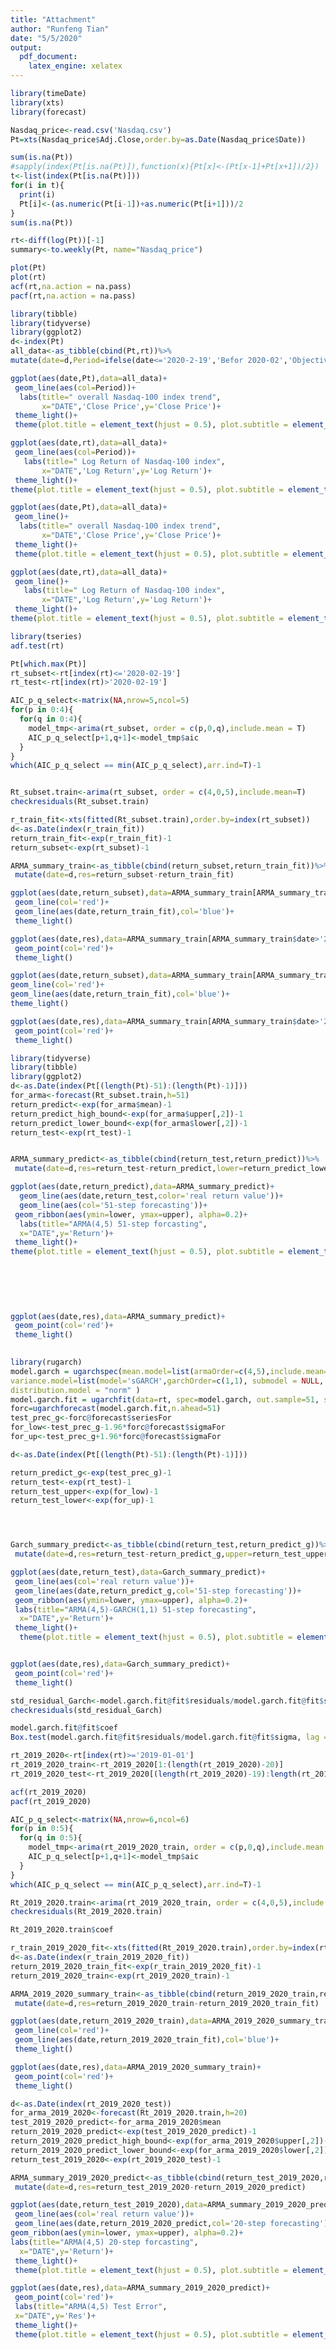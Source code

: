 ```yaml
---
title: "Attachment"
author: "Runfeng Tian"
date: "5/5/2020"
output: 
  pdf_document: 
    latex_engine: xelatex
---
```

```r
library(timeDate)
library(xts)
library(forecast)
```


```r
Nasdaq_price<-read.csv('Nasdaq.csv')
Pt=xts(Nasdaq_price$Adj.Close,order.by=as.Date(Nasdaq_price$Date))

```





```r
sum(is.na(Pt))
#sapply(index(Pt[is.na(Pt)]),function(x){Pt[x]<-(Pt[x-1]+Pt[x+1])/2})
t<-list(index(Pt[is.na(Pt)]))
for(i in t){
  print(i)
  Pt[i]<-(as.numeric(Pt[i-1])+as.numeric(Pt[i+1]))/2
}
sum(is.na(Pt))
```


```r
rt<-diff(log(Pt))[-1]
summary<-to.weekly(Pt, name="Nasdaq_price")
```


```r
plot(Pt)
plot(rt)
acf(rt,na.action = na.pass)
pacf(rt,na.action = na.pass)
```
```r
library(tibble)
library(tidyverse)
library(ggplot2)
d<-index(Pt)
all_data<-as_tibble(cbind(Pt,rt))%>%
mutate(date=d,Period=ifelse(date<='2020-2-19','Befor 2020-02','Objective Period'))

ggplot(aes(date,Pt),data=all_data)+
 geom_line(aes(col=Period))+
  labs(title=" overall Nasdaq-100 index trend",
       x="DATE",'Close Price',y='Close Price')+
 theme_light()+
 theme(plot.title = element_text(hjust = 0.5), plot.subtitle = element_text(hjust = 0.5))

ggplot(aes(date,rt),data=all_data)+
 geom_line(aes(col=Period))+
   labs(title=" Log Return of Nasdaq-100 index",
       x="DATE",'Log Return',y='Log Return')+
 theme_light()+
theme(plot.title = element_text(hjust = 0.5), plot.subtitle = element_text(hjust = 0.5))   
```
```r
ggplot(aes(date,Pt),data=all_data)+
 geom_line()+
  labs(title=" overall Nasdaq-100 index trend",
       x="DATE",'Close Price',y='Close Price')+
 theme_light()+
 theme(plot.title = element_text(hjust = 0.5), plot.subtitle = element_text(hjust = 0.5))
```
```r
ggplot(aes(date,rt),data=all_data)+
 geom_line()+
   labs(title=" Log Return of Nasdaq-100 index",
       x="DATE",'Log Return',y='Log Return')+
 theme_light()+
theme(plot.title = element_text(hjust = 0.5), plot.subtitle = element_text(hjust = 0.5)) 
```

















```r
library(tseries)
adf.test(rt)
```







```r
Pt[which.max(Pt)]
rt_subset<-rt[index(rt)<='2020-02-19']
rt_test<-rt[index(rt)>'2020-02-19']
```


```r
AIC_p_q_select<-matrix(NA,nrow=5,ncol=5)
for(p in 0:4){
  for(q in 0:4){
    model_tmp<-arima(rt_subset, order = c(p,0,q),include.mean = T)
    AIC_p_q_select[p+1,q+1]<-model_tmp$aic
  }
}
which(AIC_p_q_select == min(AIC_p_q_select),arr.ind=T)-1



```

```r
Rt_subset.train<-arima(rt_subset, order = c(4,0,5),include.mean=T)
checkresiduals(Rt_subset.train)
```


```r
r_train_fit<-xts(fitted(Rt_subset.train),order.by=index(rt_subset))
d<-as.Date(index(r_train_fit))
return_train_fit<-exp(r_train_fit)-1
return_subset<-exp(rt_subset)-1

ARMA_summary_train<-as_tibble(cbind(return_subset,return_train_fit))%>%
 mutate(date=d,res=return_subset-return_train_fit)

ggplot(aes(date,return_subset),data=ARMA_summary_train[ARMA_summary_train$date>'2008-03-01'&ARMA_summary_train$date<'2008-08-01',])+
 geom_line(col='red')+
 geom_line(aes(date,return_train_fit),col='blue')+
 theme_light()

ggplot(aes(date,res),data=ARMA_summary_train[ARMA_summary_train$date>'2008-03-01'&ARMA_summary_train$date<'2008-08-01',])+
 geom_point(col='red')+
 theme_light()

```

```r
ggplot(aes(date,return_subset),data=ARMA_summary_train[ARMA_summary_train$date>'2012-01-01'&ARMA_summary_train$date<'2014-01-01',])+
geom_line(col='red')+
geom_line(aes(date,return_train_fit),col='blue')+
theme_light()

ggplot(aes(date,res),data=ARMA_summary_train[ARMA_summary_train$date>'2002-01-02'&ARMA_summary_train$date<'2014-01-02',])+
 geom_point(col='red')+
 theme_light()

```


```r
library(tidyverse)
library(tibble)
library(ggplot2)
d<-as.Date(index(Pt[(length(Pt)-51):(length(Pt)-1)]))
for_arma<-forecast(Rt_subset.train,h=51)
return_predict<-exp(for_arma$mean)-1
return_predict_high_bound<-exp(for_arma$upper[,2])-1
return_predict_lower_bound<-exp(for_arma$lower[,2])-1
return_test<-exp(rt_test)-1


ARMA_summary_predict<-as_tibble(cbind(return_test,return_predict))%>%
 mutate(date=d,res=return_test-return_predict,lower=return_predict_lower_bound,upper=return_predict_high_bound)

ggplot(aes(date,return_predict),data=ARMA_summary_predict)+
  geom_line(aes(date,return_test,color='real return value'))+
  geom_line(aes(col='51-step forecasting'))+
 geom_ribbon(aes(ymin=lower, ymax=upper), alpha=0.2)+
  labs(title="ARMA(4,5) 51-step forcasting",
  x="DATE",y='Return')+
 theme_light()+
theme(plot.title = element_text(hjust = 0.5), plot.subtitle = element_text(hjust = 0.5))
  
  
  
  
  

ggplot(aes(date,res),data=ARMA_summary_predict)+
 geom_point(col='red')+
 theme_light()
 


```





```r
library(rugarch)
model.garch = ugarchspec(mean.model=list(armaOrder=c(4,5),include.mean=T, archm = FALSE, archpow = 1, arfima=FALSE,external.regressors = NULL, archex = FALSE),
variance.model=list(model='sGARCH',garchOrder=c(1,1), submodel = NULL, external.regressors = NULL, variance.targeting = FALSE),
distribution.model = "norm" )
model.garch.fit = ugarchfit(data=rt, spec=model.garch, out.sample=51, solver = 'solnp')
forc=ugarchforecast(model.garch.fit,n.ahead=51)
test_prec_g<-forc@forecast$seriesFor
for_low<-test_prec_g-1.96*forc@forecast$sigmaFor
for_up<-test_prec_g+1.96*forc@forecast$sigmaFor
```

```r
d<-as.Date(index(Pt[(length(Pt)-51):(length(Pt)-1)]))

return_predict_g<-exp(test_prec_g)-1
return_test<-exp(rt_test)-1
return_test_upper<-exp(for_low)-1
return_test_lower<-exp(for_up)-1




Garch_summary_predict<-as_tibble(cbind(return_test,return_predict_g))%>%
 mutate(date=d,res=return_test-return_predict_g,upper=return_test_upper,lower=return_test_lower)

ggplot(aes(date,return_test),data=Garch_summary_predict)+
 geom_line(aes(col='real return value'))+
 geom_line(aes(date,return_predict_g,col='51-step forecasting'))+
 geom_ribbon(aes(ymin=lower, ymax=upper), alpha=0.2)+
 labs(title="ARMA(4,5)-GARCH(1,1) 51-step forecasting",
  x="DATE",y='Return')+
 theme_light()+
  theme(plot.title = element_text(hjust = 0.5), plot.subtitle = element_text(hjust = 0.5))


ggplot(aes(date,res),data=Garch_summary_predict)+
 geom_point(col='red')+
 theme_light()
```


```r
std_residual_Garch<-model.garch.fit@fit$residuals/model.garch.fit@fit$sigma
checkresiduals(std_residual_Garch)

```

```r
model.garch.fit@fit$coef
Box.test(model.garch.fit@fit$residuals/model.garch.fit@fit$sigma, lag = 1, type = 'Ljung-Box', fitdf = 0)
```













```r
rt_2019_2020<-rt[index(rt)>='2019-01-01']
rt_2019_2020_train<-rt_2019_2020[1:(length(rt_2019_2020)-20)]
rt_2019_2020_test<-rt_2019_2020[(length(rt_2019_2020)-19):length(rt_2019_2020)]

```


```r
acf(rt_2019_2020)
pacf(rt_2019_2020)
```








```r
AIC_p_q_select<-matrix(NA,nrow=6,ncol=6)
for(p in 0:5){
  for(q in 0:5){
    model_tmp<-arima(rt_2019_2020_train, order = c(p,0,q),include.mean = T)
    AIC_p_q_select[p+1,q+1]<-model_tmp$aic
  }
}
which(AIC_p_q_select == min(AIC_p_q_select),arr.ind=T)-1

```

```r
Rt_2019_2020.train<-arima(rt_2019_2020_train, order = c(4,0,5),include.mean=T)
checkresiduals(Rt_2019_2020.train)

```

```r
Rt_2019_2020.train$coef
```


```r
r_train_2019_2020_fit<-xts(fitted(Rt_2019_2020.train),order.by=index(rt_2019_2020_train))
d<-as.Date(index(r_train_2019_2020_fit))
return_2019_2020_train_fit<-exp(r_train_2019_2020_fit)-1
return_2019_2020_train<-exp(rt_2019_2020_train)-1

ARMA_2019_2020_summary_train<-as_tibble(cbind(return_2019_2020_train,return_2019_2020_train_fit))%>%
 mutate(date=d,res=return_2019_2020_train-return_2019_2020_train_fit)

ggplot(aes(date,return_2019_2020_train),data=ARMA_2019_2020_summary_train)+
 geom_line(col='red')+
 geom_line(aes(date,return_2019_2020_train_fit),col='blue')+
 theme_light()

ggplot(aes(date,res),data=ARMA_2019_2020_summary_train)+
 geom_point(col='red')+
 theme_light()
```


```r
d<-as.Date(index(rt_2019_2020_test))
for_arma_2019_2020<-forecast(Rt_2019_2020.train,h=20)
test_2019_2020_predict<-for_arma_2019_2020$mean
return_2019_2020_predict<-exp(test_2019_2020_predict)-1
return_2019_2020_predict_high_bound<-exp(for_arma_2019_2020$upper[,2])-1
return_2019_2020_predict_lower_bound<-exp(for_arma_2019_2020$lower[,2])-1
return_test_2019_2020<-exp(rt_2019_2020_test)-1

ARMA_summary_2019_2020_predict<-as_tibble(cbind(return_test_2019_2020,return_2019_2020_predict,upper=return_2019_2020_predict_high_bound,lower=return_2019_2020_predict_lower_bound))%>%
 mutate(date=d,res=return_test_2019_2020-return_2019_2020_predict)

ggplot(aes(date,return_test_2019_2020),data=ARMA_summary_2019_2020_predict)+
 geom_line(aes(col='real return value'))+
 geom_line(aes(date,return_2019_2020_predict,col='20-step forecasting'))+
geom_ribbon(aes(ymin=lower, ymax=upper), alpha=0.2)+
labs(title="ARMA(4,5) 20-step forcasting",
  x="DATE",y='Return')+  
 theme_light()+
 theme(plot.title = element_text(hjust = 0.5), plot.subtitle = element_text(hjust = 0.5))

ggplot(aes(date,res),data=ARMA_summary_2019_2020_predict)+
 geom_point(col='red')+
 labs(title="ARMA(4,5) Test Error",
 x="DATE",y='Res')+
 theme_light()+
 theme(plot.title = element_text(hjust = 0.5), plot.subtitle = element_text(hjust = 0.5))
















```



```r
model.garch = ugarchspec(mean.model=list(armaOrder=c(4,3),include.mean=T, archm = FALSE, archpow = 1, arfima=F,external.regressors = NULL, archex = FALSE),
variance.model=list(model='sGARCH',garchOrder=c(1,1), submodel = NULL, external.regressors = NULL, variance.targeting = FALSE),
distribution.model = "norm" )
model.garch.fit = ugarchfit(data=rt_2019_2020, spec=model.garch, out.sample=20, solver = 'solnp')
```







Garch fitted plot
```r
r_train_2019_2020_fit_g<-xts( model.garch.fit@fit$fitted.values,order.by=index(rt_2019_2020_train))
d<-as.Date(index(r_train_2019_2020_fit))
return_2019_2020_train_fit<-exp(r_train_2019_2020_fit_g)-1
return_2019_2020_train<-exp(rt_2019_2020_train)-1

Garch_2019_2020_summary_train<-as_tibble(cbind(return_2019_2020_train,return_2019_2020_train_fit))%>%
 mutate(date=d,res=return_2019_2020_train-return_2019_2020_train_fit)

ggplot(aes(date,return_2019_2020_train),data=Garch_2019_2020_summary_train)+
 geom_line(col='red')+
 geom_line(aes(date,return_2019_2020_train_fit),col='blue')+
 theme_light()

ggplot(aes(date,res),data=Garch_2019_2020_summary_train)+
 geom_point(col='red')+
 theme_light()
```

Garch forecast

```r
d<-as.Date(index(rt_2019_2020_test))

forc=ugarchforecast(model.garch.fit,n.ahead=20)
test_prec_2019_2020_g<-forc@forecast$seriesFor
for_low_2019_2020_g<-test_prec_2019_2020_g-1.96*forc@forecast$sigmaFor
for_up_2019_2020_g<-test_prec_2019_2020_g+1.96*forc@forecast$sigmaFor


return_test_2019_2020_g<-exp(test_prec_2019_2020_g)-1
return_test_2019_2020_g_upper<-exp(for_up_2019_2020_g)-1
return_test_2019_2020_g_lower<-exp(for_low_2019_2020_g)-1


Garch_summary_2019_2020_predict<-as_tibble(cbind(return_test_2019_2020,return_test_2019_2020_g))%>%
 mutate(date=d,res=return_test_2019_2020-return_test_2019_2020_g,upper=return_test_2019_2020_g_upper,lower=return_test_2019_2020_g_lower)

ggplot(aes(date,return_test_2019_2020),data=Garch_summary_2019_2020_predict)+
 geom_line(aes(col='real return value'))+
 geom_line(aes(date,return_test_2019_2020_g,col='20-step forecasting'))+
geom_ribbon(aes(ymin=lower, ymax=upper), alpha=0.2)+
  labs(title="ARMA(4,3)-GARCH(1,1) 20-step forcasting",
  x="DATE",y='Return')+
 theme_light()+
 theme(plot.title = element_text(hjust = 0.5), plot.subtitle = element_text(hjust = 0.5))


ggplot(aes(date,res),data=Garch_summary_2019_2020_predict)+
geom_point(col='red')+
labs(title="ARMA(4,3)-GARCH(1,1) Test Error",
 x="DATE",y='Res')+
 theme_light()+
 theme(plot.title = element_text(hjust = 0.5), plot.subtitle = element_text(hjust = 0.5))

```

